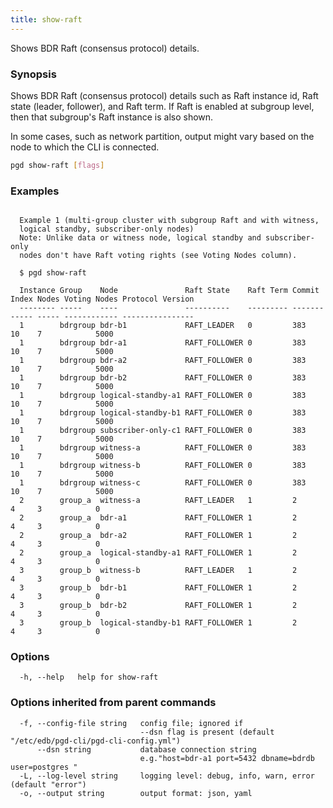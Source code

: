 ```yaml
---
title: show-raft
---
```


Shows BDR Raft (consensus protocol) details.

### Synopsis

Shows BDR Raft (consensus protocol) details such as Raft instance id, Raft
state (leader, follower), and Raft term. If Raft is enabled at subgroup
level, then that subgroup's Raft instance is also shown.

In some cases, such as network partition, output might vary based on the node
to which the CLI is connected.


```sh
pgd show-raft [flags]
```

### Examples

```text

  Example 1 (multi-group cluster with subgroup Raft and with witness,
  logical standby, subscriber-only nodes)
  Note: Unlike data or witness node, logical standby and subscriber-only
  nodes don't have Raft voting rights (see Voting Nodes column).

  $ pgd show-raft

  Instance Group    Node               Raft State    Raft Term Commit Index Nodes Voting Nodes Protocol Version
  -------- -----    ----               ----------    --------- ------------ ----- ------------ ----------------
  1        bdrgroup bdr-b1             RAFT_LEADER   0         383          10    7            5000
  1        bdrgroup bdr-a1             RAFT_FOLLOWER 0         383          10    7            5000
  1        bdrgroup bdr-a2             RAFT_FOLLOWER 0         383          10    7            5000
  1        bdrgroup bdr-b2             RAFT_FOLLOWER 0         383          10    7            5000
  1        bdrgroup logical-standby-a1 RAFT_FOLLOWER 0         383          10    7            5000
  1        bdrgroup logical-standby-b1 RAFT_FOLLOWER 0         383          10    7            5000
  1        bdrgroup subscriber-only-c1 RAFT_FOLLOWER 0         383          10    7            5000
  1        bdrgroup witness-a          RAFT_FOLLOWER 0         383          10    7            5000
  1        bdrgroup witness-b          RAFT_FOLLOWER 0         383          10    7            5000
  1        bdrgroup witness-c          RAFT_FOLLOWER 0         383          10    7            5000
  2        group_a  witness-a          RAFT_LEADER   1         2            4     3            0
  2        group_a  bdr-a1             RAFT_FOLLOWER 1         2            4     3            0
  2        group_a  bdr-a2             RAFT_FOLLOWER 1         2            4     3            0
  2        group_a  logical-standby-a1 RAFT_FOLLOWER 1         2            4     3            0
  3        group_b  witness-b          RAFT_LEADER   1         2            4     3            0
  3        group_b  bdr-b1             RAFT_FOLLOWER 1         2            4     3            0
  3        group_b  bdr-b2             RAFT_FOLLOWER 1         2            4     3            0
  3        group_b  logical-standby-b1 RAFT_FOLLOWER 1         2            4     3            0

```

### Options

```text
  -h, --help   help for show-raft
```

### Options inherited from parent commands

```text
  -f, --config-file string   config file; ignored if 
                             --dsn flag is present (default "/etc/edb/pgd-cli/pgd-cli-config.yml")
      --dsn string           database connection string
                             e.g."host=bdr-a1 port=5432 dbname=bdrdb user=postgres "
  -L, --log-level string     logging level: debug, info, warn, error (default "error")
  -o, --output string        output format: json, yaml
```
